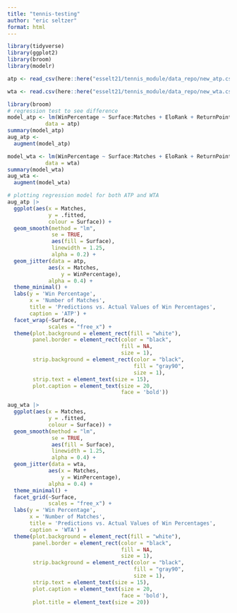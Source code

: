 ```yaml
---
title: "tennis-testing"
author: "eric seltzer"
format: html
---
```


```r
library(tidyverse)
library(ggplot2)
library(broom)
library(modelr)
```

```r
atp <- read_csv(here::here("esselt21/tennis_module/data_repo/new_atp.csv"))

wta <- read.csv(here::here("esselt21/tennis_module/data_repo/new_wta.csv"))
```

```r
library(broom)
# regression test to see difference
model_atp <- lm(WinPercentage ~ Surface:Matches + EloRank + ReturnPointsWonPercentage + AcesPerDoubleFault,
            data = atp)
summary(model_atp)
aug_atp <-
  augment(model_atp)

model_wta <- lm(WinPercentage ~ Surface:Matches + EloRank + ReturnPointsWonPercentage + AcesPerDoubleFault,
            data = wta)
summary(model_wta)
aug_wta <-
  augment(model_wta)
```

```r
# plotting regression model for both ATP and WTA
aug_atp |>
  ggplot(aes(x = Matches,
             y = .fitted,
             colour = Surface)) +
  geom_smooth(method = "lm",
              se = TRUE,
              aes(fill = Surface),
              linewidth = 1.25,
              alpha = 0.2) +
  geom_jitter(data = atp,
             aes(x = Matches,
                 y = WinPercentage),
             alpha = 0.4) +
  theme_minimal() +
  labs(y = 'Win Percentage',
       x = 'Number of Matches',
       title = 'Predictions vs. Actual Values of Win Percentages',
       caption = 'ATP') +
  facet_wrap(~Surface,
             scales = "free_x") +
  theme(plot.background = element_rect(fill = "white"),
        panel.border = element_rect(color = "black", 
                                    fill = NA, 
                                    size = 1), 
        strip.background = element_rect(color = "black", 
                                        fill = "gray90",
                                        size = 1),
        strip.text = element_text(size = 15),
        plot.caption = element_text(size = 20,
                                    face = 'bold'))

aug_wta |>
  ggplot(aes(x = Matches,
             y = .fitted,
             colour = Surface)) +
  geom_smooth(method = "lm",
              se = TRUE,
              aes(fill = Surface),
              linewidth = 1.25,
              alpha = 0.4) +
  geom_jitter(data = wta,
             aes(x = Matches,
                 y = WinPercentage),
             alpha = 0.4) +
  theme_minimal() +
  facet_grid(~Surface,
             scales = "free_x") +
  labs(y = 'Win Percentage',
       x = 'Number of Matches',
       title = 'Predictions vs. Actual Values of Win Percentages',
       caption = 'WTA') +
  theme(plot.background = element_rect(fill = "white"),
        panel.border = element_rect(color = "black", 
                                    fill = NA, 
                                    size = 1), 
        strip.background = element_rect(color = "black", 
                                        fill = "gray90",
                                        size = 1),
        strip.text = element_text(size = 15),
        plot.caption = element_text(size = 20,
                                    face = 'bold'),
        plot.title = element_text(size = 20))
```

